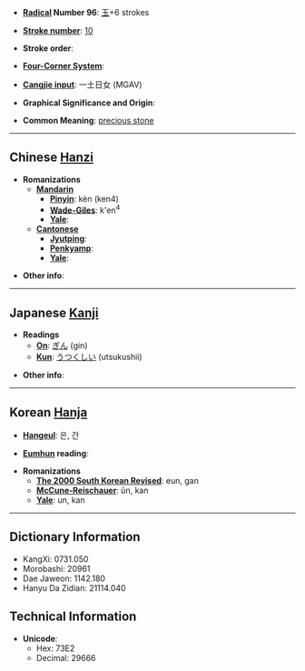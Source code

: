 * '''[[Wiktionary:Chinese radical index| Radical]] Number 96''': [[Wiktionary:Chinese radical index 玉|玉]]+6 strokes

* '''[[Wiktionary:Chinese total strokes index|Stroke number]]''': [[Wiktionary:Chinese total strokes index 10|10]]

* '''Stroke order''': 

* '''[[Wiktionary:Chinese four corner index|Four-Corner System]]''': 

* '''[[Wiktionary:Chinese Cangjie index|Cangjie input]]''': 一土日女 (MGAV)

* '''Graphical Significance and Origin''': 

* '''Common Meaning''': [[precious stone]]

----

== Chinese [[Hanzi]] ==

* '''Romanizations'''
** '''[[Mandarin]]'''
*** '''[[Pinyin]]''': kèn (ken4)
*** '''[[Wade-Giles]]''': k'en<sup>4</sup>
*** '''[[Yale]]''': 
** '''[[Cantonese]]'''
*** '''[[Jyutping]]''':
*** '''[[Penkyamp]]''': 
*** '''[[Yale]]''': 

* '''Other info''': 

----

== Japanese [[Kanji]] ==

* '''Readings'''
** '''[[On]]''': [[ぎん]] (gin)
** '''[[Kun]]''': [[うつくしい]] (utsukushii)

* '''Other info''':  

----

== Korean [[Hanja]] ==

* '''[[Hangeul]]''': 은, 간

* '''[[Eumhun]] reading''': 

* '''Romanizations'''
** '''[[The 2000 South Korean Revised Romanization|The 2000 South Korean Revised]]''': eun, gan
** '''[[McCune-Reischauer]]''': ŭn, kan
** '''[[Yale]]''': un, kan

----

== Dictionary Information ==

* KangXi: 0731.050
* Morobashi: 20961
* Dae Jaweon: 1142.180
* Hanyu Da Zidian: 21114.040

== Technical Information ==

* '''Unicode''':
** Hex: 73E2
** Decimal: 29666